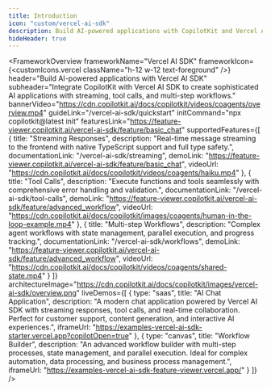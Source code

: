 ```yaml
---
title: Introduction
icon: "custom/vercel-ai-sdk"
description: Build AI-powered applications with CopilotKit and Vercel AI SDK.
hideHeader: true
---
```


<FrameworkOverview
  frameworkName="Vercel AI SDK"
  frameworkIcon={<customIcons.vercel className="h-12 w-12 text-foreground" />}
  header="Build AI-powered applications with Vercel AI SDK"
  subheader="Integrate CopilotKit with Vercel AI SDK to create sophisticated AI applications with streaming, tool calls, and multi-step workflows."
  bannerVideo="https://cdn.copilotkit.ai/docs/copilotkit/videos/coagents/overview.mp4"
  guideLink="/vercel-ai-sdk/quickstart"
  initCommand="npx copilotkit@latest init"
  featuresLink="https://feature-viewer.copilotkit.ai/vercel-ai-sdk/feature/basic_chat"
  supportedFeatures={[
    {
      title: "Streaming Responses",
      description: "Real-time message streaming to the frontend with native TypeScript support and full type safety.",
      documentationLink: "/vercel-ai-sdk/streaming",
      demoLink: "https://feature-viewer.copilotkit.ai/vercel-ai-sdk/feature/basic_chat",
      videoUrl: "https://cdn.copilotkit.ai/docs/copilotkit/videos/coagents/haiku.mp4"
    },
    {
      title: "Tool Calls",
      description: "Execute functions and tools seamlessly with comprehensive error handling and validation.",
      documentationLink: "/vercel-ai-sdk/tool-calls",
      demoLink: "https://feature-viewer.copilotkit.ai/vercel-ai-sdk/feature/advanced_workflow",
      videoUrl: "https://cdn.copilotkit.ai/docs/copilotkit/images/coagents/human-in-the-loop-example.mp4"
    },
    {
      title: "Multi-step Workflows",
      description: "Complex agent workflows with state management, parallel execution, and progress tracking.",
      documentationLink: "/vercel-ai-sdk/workflows",
      demoLink: "https://feature-viewer.copilotkit.ai/vercel-ai-sdk/feature/advanced_workflow",
      videoUrl: "https://cdn.copilotkit.ai/docs/copilotkit/videos/coagents/shared-state.mp4"
    }
  ]}
  architectureImage="https://cdn.copilotkit.ai/docs/copilotkit/images/vercel-ai-sdk/overview.png"
  liveDemos={[
    {
      type: "saas",
      title: "AI Chat Application",
      description: "A modern chat application powered by Vercel AI SDK with streaming responses, tool calls, and real-time collaboration. Perfect for customer support, content generation, and interactive AI experiences.",
      iframeUrl: "https://examples-vercel-ai-sdk-starter.vercel.app?copilotOpen=true"
    },
    {
      type: "canvas",
      title: "Workflow Builder",
      description: "An advanced workflow builder with multi-step processes, state management, and parallel execution. Ideal for complex automation, data processing, and business process management.",
      iframeUrl: "https://examples-vercel-ai-sdk-feature-viewer.vercel.app/"
    }
  ]}
/>